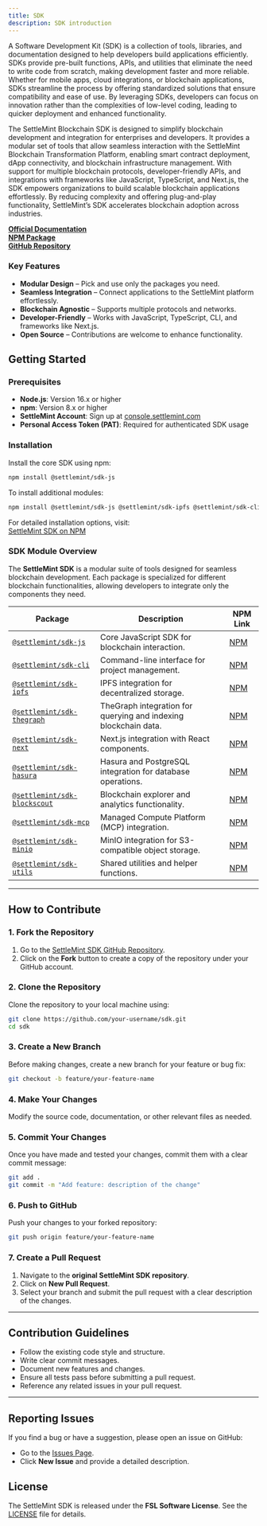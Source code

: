 ```yaml
---
title: SDK
description: SDK introduction
---
```


A Software Development Kit (SDK) is a collection of tools, libraries, and documentation designed to help developers build applications efficiently. SDKs provide pre-built functions, APIs, and utilities that eliminate the need to write code from scratch, making development faster and more reliable. Whether for mobile apps, cloud integrations, or blockchain applications, SDKs streamline the process by offering standardized solutions that ensure compatibility and ease of use. By leveraging SDKs, developers can focus on innovation rather than the complexities of low-level coding, leading to quicker deployment and enhanced functionality.

The SettleMint Blockchain SDK is designed to simplify blockchain development and integration for enterprises and developers. It provides a modular set of tools that allow seamless interaction with the SettleMint Blockchain Transformation Platform, enabling smart contract deployment, dApp connectivity, and blockchain infrastructure management. With support for multiple blockchain protocols, developer-friendly APIs, and integrations with frameworks like JavaScript, TypeScript, and Next.js, the SDK empowers organizations to build scalable blockchain applications effortlessly. By reducing complexity and offering plug-and-play functionality, SettleMint’s SDK accelerates blockchain adoption across industries.

**[Official Documentation](https://console.settlemint.com/documentation)**  
**[NPM Package](https://www.npmjs.com/package/@settlemint/sdk-cli)**  
**[GitHub Repository](https://github.com/settlemint/sdk)**

### Key Features

- **Modular Design** – Pick and use only the packages you need.
- **Seamless Integration** – Connect applications to the SettleMint platform
  effortlessly.
- **Blockchain Agnostic** – Supports multiple protocols and networks.
- **Developer-Friendly** – Works with JavaScript, TypeScript, CLI, and
  frameworks like Next.js.
- **Open Source** – Contributions are welcome to enhance functionality.

## Getting Started

### Prerequisites

- **Node.js**: Version 16.x or higher
- **npm**: Version 8.x or higher
- **SettleMint Account**: Sign up at
  [console.settlemint.com](https://console.settlemint.com)
- **Personal Access Token (PAT)**: Required for authenticated SDK usage

### Installation

Install the core SDK using npm:

```sh
npm install @settlemint/sdk-js
```

To install additional modules:

```sh
npm install @settlemint/sdk-js @settlemint/sdk-ipfs @settlemint/sdk-cli
```

For detailed installation options, visit:  
[SettleMint SDK on NPM](https://www.npmjs.com/package/@settlemint/sdk-js)



### SDK Module Overview

The **SettleMint SDK** is a modular suite of tools designed for seamless
blockchain development. Each package is specialized for different blockchain
functionalities, allowing developers to integrate only the components they need.

| **Package**                                                                              | **Description**                                                 | **NPM Link**                                                    |
| ---------------------------------------------------------------------------------------- | --------------------------------------------------------------- | --------------------------------------------------------------- |
| [`@settlemint/sdk-js`](https://www.npmjs.com/package/@settlemint/sdk-js)                 | Core JavaScript SDK for blockchain interaction.                 | [NPM](https://www.npmjs.com/package/@settlemint/sdk-js)         |
| [`@settlemint/sdk-cli`](https://www.npmjs.com/package/@settlemint/sdk-cli)               | Command-line interface for project management.                  | [NPM](https://www.npmjs.com/package/@settlemint/sdk-cli)        |
| [`@settlemint/sdk-ipfs`](https://www.npmjs.com/package/@settlemint/sdk-ipfs)             | IPFS integration for decentralized storage.                     | [NPM](https://www.npmjs.com/package/@settlemint/sdk-ipfs)       |
| [`@settlemint/sdk-thegraph`](https://www.npmjs.com/package/@settlemint/sdk-thegraph)     | TheGraph integration for querying and indexing blockchain data. | [NPM](https://www.npmjs.com/package/@settlemint/sdk-thegraph)   |
| [`@settlemint/sdk-next`](https://www.npmjs.com/package/@settlemint/sdk-next)             | Next.js integration with React components.                      | [NPM](https://www.npmjs.com/package/@settlemint/sdk-next)       |
| [`@settlemint/sdk-hasura`](https://www.npmjs.com/package/@settlemint/sdk-hasura)         | Hasura and PostgreSQL integration for database operations.      | [NPM](https://www.npmjs.com/package/@settlemint/sdk-hasura)     |
| [`@settlemint/sdk-blockscout`](https://www.npmjs.com/package/@settlemint/sdk-blockscout) | Blockchain explorer and analytics functionality.                | [NPM](https://www.npmjs.com/package/@settlemint/sdk-blockscout) |
| [`@settlemint/sdk-mcp`](https://www.npmjs.com/package/@settlemint/sdk-mcp)               | Managed Compute Platform (MCP) integration.                     | [NPM](https://www.npmjs.com/package/@settlemint/sdk-mcp)        |
| [`@settlemint/sdk-minio`](https://www.npmjs.com/package/@settlemint/sdk-minio)           | MinIO integration for S3-compatible object storage.             | [NPM](https://www.npmjs.com/package/@settlemint/sdk-minio)      |
| [`@settlemint/sdk-utils`](https://www.npmjs.com/package/@settlemint/sdk-utils)           | Shared utilities and helper functions.                          | [NPM](https://www.npmjs.com/package/@settlemint/sdk-utils)      |

---

## How to Contribute

### 1. Fork the Repository
1. Go to the [SettleMint SDK GitHub Repository](https://github.com/settlemint/sdk).
2. Click on the **Fork** button to create a copy of the repository under your GitHub account.

### 2. Clone the Repository
Clone the repository to your local machine using:

```sh
git clone https://github.com/your-username/sdk.git
cd sdk
```
### 3. Create a New Branch
Before making changes, create a new branch for your feature or bug fix:

```sh
git checkout -b feature/your-feature-name
```

### 4. Make Your Changes
Modify the source code, documentation, or other relevant files as needed.

### 5. Commit Your Changes
Once you have made and tested your changes, commit them with a clear commit message:

```sh
git add .
git commit -m "Add feature: description of the change"
```

### 6. Push to GitHub
Push your changes to your forked repository:

```sh
git push origin feature/your-feature-name
```

### 7. Create a Pull Request
1. Navigate to the **original SettleMint SDK repository**.
2. Click on **New Pull Request**.
3. Select your branch and submit the pull request with a clear description of the changes.

---

## Contribution Guidelines
- Follow the existing code style and structure.
- Write clear commit messages.
- Document new features and changes.
- Ensure all tests pass before submitting a pull request.
- Reference any related issues in your pull request.

---

## Reporting Issues
If you find a bug or have a suggestion, please open an issue on GitHub:

- Go to the [Issues Page](https://github.com/settlemint/sdk/issues).
- Click **New Issue** and provide a detailed description.

## License
The SettleMint SDK is released under the **FSL Software License**. See the
[LICENSE](https://github.com/settlemint/sdk/blob/main/LICENSE) file for details.
